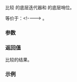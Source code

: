{{title|1= operator=={{small|(ranges::adjacent_transform_view::''sentinel'')}}}}
{{cpp/ranges/adjacent_transform_view/navbar}}

{{dcl begin}}
{{dcl|since=c++23|1=
template&lt; bool OtherConst &gt;
    requires std::sentinel_for&lt;/*inner-sentinel*/&lt;Const&gt;,
                               /*inner-iterator*/&lt;OtherConst&gt;&gt;
friend constexpr bool operator==( const /*iterator*/&lt;OtherConst&gt;&amp; x,
                                  const /*sentinel*/&amp; y );
}}
{{dcl end}}

比较 {{c|x}} 的底层迭代器和 {{c|y}} 的底层哨位。

等价于：&lt;!--{{c|1=return x.inner_ == y.inner_;}}--&gt;
{{box|
{{c/core|return x.}}
{{lti|cpp/ranges/adjacent_transform_view/iterator#Data members|inner_}}
{{nbspt}}{{c/core|1=== y.}}
{{rlpi|/#Data members|inner_}}{{c/core|;}}
}}。

{{cpp/hidden friend|{{tt|adjacent_transform_view::''sentinel''}}|tmpl=yes}}

{{cpp/note synthesized eq}}

===参数===
{{par begin}}
{{par|x|要比较的{{lt|cpp/ranges/adjacent_transform_view/iterator|迭代器}}}}
{{par|y|要比较的{{rlp|/|sentinel|哨位}}}}
{{par end}}

===返回值===
比较的结果。

===示例===
{{example
|code=
|output=
}}

{{langlinks|de|en|es|ja|ru}}